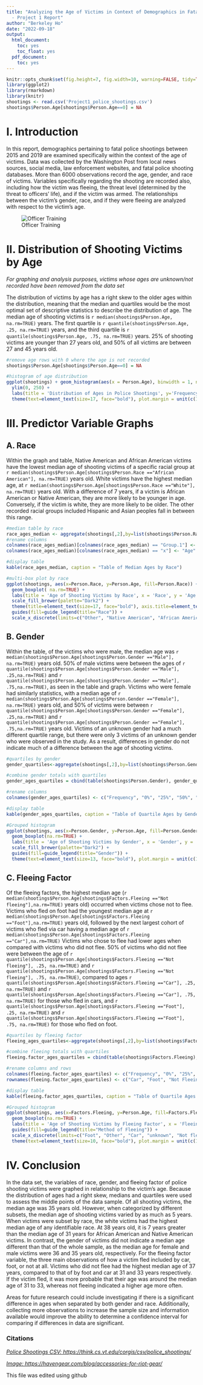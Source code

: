 ```yaml
---
title: "Analyzing the Age of Victims in Context of Demographics in Fatal Police Shootings
  - Project 1 Report"
author: "Berkeley Ho"
date: "2022-09-18"
output:
  html_document:
    toc: yes
    toc_float: yes
  pdf_document:
    toc: yes
---
```


```r
knitr::opts_chunk$set(fig.height=7, fig.width=10, warning=FALSE, tidy=TRUE, tidy.opts=list(width.cutoff=60), echo= TRUE)
library(ggplot2)
library(rmarkdown)
library(knitr)
shootings <- read.csv('Project1_police_shootings.csv')
shootings$Person.Age[shootings$Person.Age==0] = NA
```

# **I. Introduction**

In this report, demographics pertaining to fatal police shootings between 2015 and 2019 are examined specifically within the context of the age of victims. Data was collected by the Washington Post from local news sources, social media, law enforcement websites, and fatal police shooting databases. More than 6000 observations record the age, gender, and race of victims. Variables specifically regarding the shooting are recorded also, including how the victim was fleeing, the threat level (determined by the threat to officers' life), and if the victim was armed. The relationships between the victim's gender, race, and if they were fleeing are analyzed with respect to the victim's age.

![Officer Training](https://media.havengear.com/wp-content/uploads/2020/05/29170622/police-officer-pistol-training-900x600.jpeg)

# **II. Distribution of Shooting Victims by Age**

*For graphing and analysis purposes, victims whose ages are unknown/not recorded have been removed from the data set*

The distribution of victims by age has a right skew to the older ages within the distribution, meaning that the median and quartiles would be the most optimal set of descriptive statistics to describe the distribution of age. The median age of shooting victims is `r median(shootings$Person.Age, na.rm=TRUE)` years. The first quartile is `r quantile(shootings$Person.Age, .25, na.rm=TRUE)` years, and the third quartile is `r quantile(shootings$Person.Age, .75, na.rm=TRUE)` years. 25% of shooting victims are younger than 27 years old, and 50% of all victims are between 27 and 45 years old.

```r
#remove age rows with 0 where the age is not recorded
shootings$Person.Age[shootings$Person.Age==0] = NA

#histogram of age distribution
ggplot(shootings) + geom_histogram(aes(x = Person.Age), binwidth = 1, na.rm=TRUE) + 
  ylim(0, 250) + 
  labs(title = 'Distribution of Ages in Police Shootings', y='Frequency', x='Age') + 
  theme(text=element_text(size=17, face="bold"), plot.margin = unit(c(1.5, 1.5, 1.5, 1.5), "cm"))
```

# **III. Predictor Variable Graphs**

## **A. Race**

Within the graph and table, Native American and African American victims have the lowest median age of shooting victims of a specific racial group at `r median(shootings$Person.Age[shootings$Person.Race =="African American"], na.rm=TRUE)` years old. White victims have the highest median age, at `r median(shootings$Person.Age[shootings$Person.Race =="White"], na.rm=TRUE)` years old. With a difference of 7 years, if a victim is African American or Native American, they are more likely to be younger in age. Conversely, if the victim is white, they are more likely to be older. The other recorded racial groups included Hispanic and Asian peoples fall in between this range.

```r
#median table by race
race_ages_median <- aggregate(shootings[,2],by=list(shootings$Person.Race),FUN=median, na.rm=TRUE)
#rename columns
colnames(race_ages_median)[colnames(race_ages_median) == "Group.1"] <- "Race"
colnames(race_ages_median)[colnames(race_ages_median) == "x"] <- "Age"

#display table
kable(race_ages_median, caption = "Table of Median Ages by Race")

#multi-box plot by race
ggplot(shootings, aes(x=Person.Race, y=Person.Age, fill=Person.Race)) + 
  geom_boxplot( na.rm=TRUE) + 
  labs(title = 'Age of Shooting Victims by Race', x = 'Race', y = 'Age') + 
  scale_fill_brewer(palette="Dark2") + 
  theme(title=element_text(size=17, face="bold"), axis.title=element_text(size=13, face="bold"), plot.margin = unit(c(1.5, 1, 1, 1.5), "cm")) +
  guides(fill=guide_legend(title="Race")) +
  scale_x_discrete(limits=c("Other", "Native American", "African American", "Hispanic", "Asian", "White", "Unknown"))
```

## **B. Gender**

Within the table, of the victims who were male, the median age was `r median(shootings$Person.Age[shootings$Person.Gender =="Male"], na.rm=TRUE)` years old. 50% of male victims were between the ages of `r quantile(shootings$Person.Age[shootings$Person.Gender =="Male"], .25,na.rm=TRUE)` and `r quantile(shootings$Person.Age[shootings$Person.Gender =="Male"], .75,na.rm=TRUE)`, as seen in the table and graph. Victims who were female had similarly statistics, with a median age of `r median(shootings$Person.Age[shootings$Person.Gender =="Female"], na.rm=TRUE)` years old, and 50% of victims were between `r quantile(shootings$Person.Age[shootings$Person.Gender =="Female"], .25,na.rm=TRUE)` and `r quantile(shootings$Person.Age[shootings$Person.Gender =="Female"], .75,na.rm=TRUE)` years old. Victims of an unknown gender had a much different quartile range, but there were only 3 victims of an unknown gender who were observed in the study. As a result, differences in gender do not indicate much of a difference between the age of shooting victims. 

```r

#quartiles by gender 
gender_quartiles<-aggregate(shootings[,2],by=list(shootings$Person.Gender),FUN=quantile, na.rm=TRUE)

#combine gender totals with quartiles
gender_ages_quartiles = cbind(table(shootings$Person.Gender), gender_quartiles[,2,6])

#rename columns
colnames(gender_ages_quartiles) <- c("Frequency", "0%", "25%", "50%", "75%", "100%")

#display table
kable(gender_ages_quartiles, caption = "Table of Quartile Ages by Gender")

#Grouped histogram
ggplot(shootings, aes(x=Person.Gender, y=Person.Age, fill=Person.Gender)) + 
  geom_boxplot(na.rm=TRUE) + 
  labs(title = 'Age of Shooting Victims by Gender', x = 'Gender', y = 'Age') +
  scale_fill_brewer(palette="Dark2") +
  guides(fill=guide_legend(title="Gender")) +
  theme(text=element_text(size=13, face="bold"), plot.margin = unit(c(1.0, 1.5, 1.0, 1.5), "cm"))


```

## **C. Fleeing Factor**

Of the fleeing factors, the highest median age (`r median(shootings$Person.Age[shootings$Factors.Fleeing =="Not fleeing"],na.rm=TRUE)` years old) occurred when victims chose not to flee. Victims who fled on foot had the youngest median age at `r median(shootings$Person.Age[shootings$Factors.Fleeing =="Foot"],na.rm=TRUE)` years old, followed by the next largest cohort of victims who fled via car having a median age of `r median(shootings$Person.Age[shootings$Factors.Fleeing =="Car"],na.rm=TRUE)` Victims who chose to flee had
lower ages when compared with victims who did not flee. 50% of victims who did not flee were between the age of `r quantile(shootings$Person.Age[shootings$Factors.Fleeing =="Not fleeing"], .25, na.rm=TRUE)` and `r quantile(shootings$Person.Age[shootings$Factors.Fleeing =="Not fleeing"], .75, na.rm=TRUE)`, compared to ages `r quantile(shootings$Person.Age[shootings$Factors.Fleeing =="Car"], .25, na.rm=TRUE)` and `r quantile(shootings$Person.Age[shootings$Factors.Fleeing =="Car"], .75, na.rm=TRUE)` for those who fled in cars, and `r quantile(shootings$Person.Age[shootings$Factors.Fleeing =="Foot"], .25, na.rm=TRUE)` and `r quantile(shootings$Person.Age[shootings$Factors.Fleeing =="Foot"], .75, na.rm=TRUE)` for those who fled on foot. 

```r

#quartiles by fleeing factor
fleeing_ages_quartiles<-aggregate(shootings[,2],by=list(shootings$Factors.Fleeing),FUN=quantile, na.rm=TRUE)

#combine fleeing totals with quartiles
fleeing.factor_ages_quartiles = cbind(table(shootings$Factors.Fleeing), fleeing_ages_quartiles[,2,6])

#rename columns and rows
colnames(fleeing.factor_ages_quartiles) <- c("Frequency", "0%", "25%", "50%", "75%", "100%")
rownames(fleeing.factor_ages_quartiles) <- c("Car", "Foot", "Not Fleeing", "Other", "Unknown")

#display table
kable(fleeing.factor_ages_quartiles, caption = "Table of Quartile Ages by Fleeing Factor")

#Grouped histogram
ggplot(shootings, aes(x=Factors.Fleeing, y=Person.Age, fill=Factors.Fleeing)) + 
  geom_boxplot(na.rm=TRUE) + 
  labs(title = 'Age of Shooting Victims by Fleeing Factor', x = 'Fleeing Factor', y = 'Age') +
  guides(fill=guide_legend(title="Method of Fleeing")) +
  scale_x_discrete(limits=c("Foot", "Other", "Car", "unknown", "Not fleeing"), labels=c("unknown" = "Unknown", "Not fleeing" = "Not Fleeing")) +
  theme(text=element_text(size=10, face="bold"), plot.margin = unit(c(1.0, 1.0, 1.0, 1.0), "cm"))  + scale_fill_discrete(name="Method of Fleeing", labels = c("Foot", "Other", "Car", "Unknown", "Not Fleeing"))

```

# **IV. Conclusion**

  In the data set, the variables of race, gender, and fleeing factor of police shooting victims were graphed in relationship to the victim's age. Because the distribution of ages had a right skew, medians and quartiles were used to assess the middle points of the data sample. 
  Of all shooting victims, the median age was 35 years old. However, when categorized by different subsets, the median age of shooting victims varied by as much as 5 years. When victims were subset by race, the white victims had the highest median age of any identifiable race.  At 38 years old, it is 7 years greater than the median age of 31 years for African American and Native American victims. 
  In contrast, the gender of victims did not indicate a median age different than that of the whole sample, as the median age for female and male victims were 36 and 35 years old, respectively. 
  For the fleeing factor variable, the three main observations of how a victim fled included by car, foot, or not at all. Victims who did not flee had the highest median age of 37 years, compared to that of by foot and car at 31 and 33 years respectively. If the victim fled, it was more probable that their age was around the median age of 31 to 33, whereas not fleeing indicated a higher age more often.

  Areas for future research could include investigating if there is a significant difference in ages when separated by both gender and race. Additionally, collecting more observations to increase the sample size and information available would improve the ability to determine a confidence interval for comparing if differences in data are significant. 


### **Citations**
[*Police Shootings CSV: https://think.cs.vt.edu/corgis/csv/police_shootings/ *](https://think.cs.vt.edu/corgis/csv/police_shootings/)

[*Image: https://havengear.com/blog/accessories-for-riot-gear/*](https://havengear.com/blog/accessories-for-riot-gear/){.uri}

This file was edited using github
